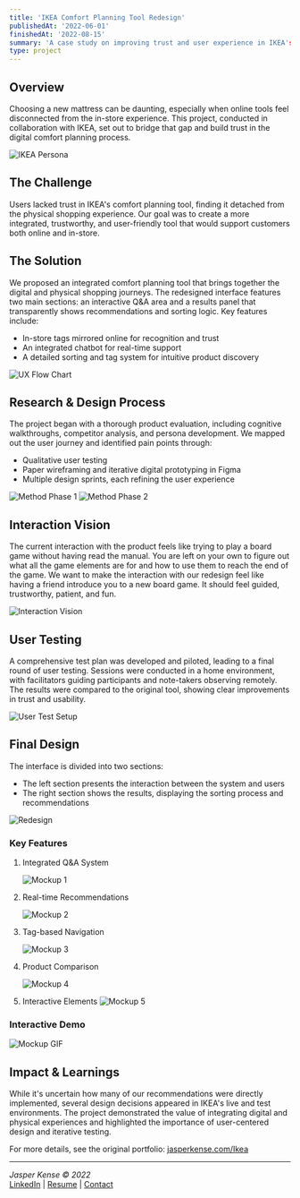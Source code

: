 ```yaml
---
title: 'IKEA Comfort Planning Tool Redesign'
publishedAt: '2022-06-01'
finishedAt: '2022-08-15'
summary: 'A case study on improving trust and user experience in IKEA's mattress comfort planning tool through research, prototyping, and user testing.'
type: project
---
```


## Overview

Choosing a new mattress can be daunting, especially when online tools feel disconnected from the in-store experience. This project, conducted in collaboration with IKEA, set out to bridge that gap and build trust in the digital comfort planning process.

<Image
  src="/ikeaComfortGuide/Ikea_persona_version1-03.png"
  alt="IKEA Persona"
  width={1020}
  height={600}
/>

## The Challenge

Users lacked trust in IKEA's comfort planning tool, finding it detached from the physical shopping experience. Our goal was to create a more integrated, trustworthy, and user-friendly tool that would support customers both online and in-store.

## The Solution

We proposed an integrated comfort planning tool that brings together the digital and physical shopping journeys. The redesigned interface features two main sections: an interactive Q&A area and a results panel that transparently shows recommendations and sorting logic. Key features include:

- In-store tags mirrored online for recognition and trust
- An integrated chatbot for real-time support
- A detailed sorting and tag system for intuitive product discovery

<Image
  src="/ikeaComfortGuide/UX_flow chart-01.png"
  alt="UX Flow Chart"
  width={1020}
  height={600}
/>

## Research & Design Process

The project began with a thorough product evaluation, including cognitive walkthroughs, competitor analysis, and persona development. We mapped out the user journey and identified pain points through:

- Qualitative user testing
- Paper wireframing and iterative digital prototyping in Figma
- Multiple design sprints, each refining the user experience

<Image
  src="/ikeaComfortGuide/Method_Phase 1.png"
  alt="Method Phase 1"
  width={1020}
  height={600}
/>
<Image
  src="/ikeaComfortGuide/Method_Phase 2.png"
  alt="Method Phase 2"
  width={1020}
  height={600}
/>

## Interaction Vision

The current interaction with the product feels like trying to play a board game without having read the manual. You are left on your own to figure out what all the game elements are for and how to use them to reach the end of the game. We want to make the interaction with our redesign feel like having a friend introduce you to a new board game. It should feel guided, trustworthy, patient, and fun.

<Image
  src="/ikeaComfortGuide/Interaction Vision.png"
  alt="Interaction Vision"
  width={1020}
  height={600}
/>

## User Testing

A comprehensive test plan was developed and piloted, leading to a final round of user testing. Sessions were conducted in a home environment, with facilitators guiding participants and note-takers observing remotely. The results were compared to the original tool, showing clear improvements in trust and usability.

<Image
  src="/ikeaComfortGuide/userTestSetup.jpg"
  alt="User Test Setup"
  width={1020}
  height={600}
/>

## Final Design

The interface is divided into two sections:

- The left section presents the interaction between the system and users
- The right section shows the results, displaying the sorting process and recommendations

<Image
  src="/ikeaComfortGuide/Redesign.jpg"
  alt="Redesign"
  width={1020}
  height={600}
/>

### Key Features

1. Integrated Q&A System

   <Image
     src="/ikeaComfortGuide/Mockup.png"
     alt="Mockup 1"
     width={1020}
     height={600}
   />

2. Real-time Recommendations

   <Image
     src="/ikeaComfortGuide/Mockup2.png"
     alt="Mockup 2"
     width={1020}
     height={600}
   />

3. Tag-based Navigation

   <Image
     src="/ikeaComfortGuide/Mockup3.png"
     alt="Mockup 3"
     width={1020}
     height={600}
   />

4. Product Comparison

   <Image
     src="/ikeaComfortGuide/Mockup4.png"
     alt="Mockup 4"
     width={1020}
     height={600}
   />

5. Interactive Elements
   <Image
     src="/ikeaComfortGuide/Mockup5.png"
     alt="Mockup 5"
     width={1020}
     height={600}
   />

### Interactive Demo

<Image
  src="/ikeaComfortGuide/Mockup.gif"
  alt="Mockup GIF"
  width={1020}
  height={600}
/>

## Impact & Learnings

While it's uncertain how many of our recommendations were directly implemented, several design decisions appeared in IKEA's live and test environments. The project demonstrated the value of integrating digital and physical experiences and highlighted the importance of user-centered design and iterative testing.

For more details, see the original portfolio: [jasperkense.com/Ikea](https://jasperkense.com/Ikea)

---

_Jasper Kense © 2022_  
[LinkedIn](https://linkedin.com/in/jasperkense) | [Resume](/resume.pdf) | [Contact](mailto:jasperkense@hotmail.com)
